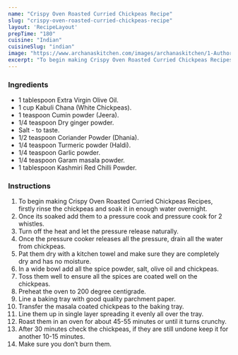 ---
name: "Crispy Oven Roasted Curried Chickpeas Recipe"
slug: "crispy-oven-roasted-curried-chickpeas-recipe"
layout: 'RecipeLayout'
prepTime: "180"
cuisine: "Indian"
cuisineSlug: "indian"
image: "https://www.archanaskitchen.com/images/archanaskitchen/1-Author/Jyothi_Rajesh/Crispy_Oven_Roasted_Curried_Chickpeas.jpg"
excerpt: "To begin making Crispy Oven Roasted Curried Chickpeas Recipes, firstly rinse the chickpeas and soak it in enough water overnight"
---

### Ingredients

- 1 tablespoon Extra Virgin Olive Oil.
- 1 cup Kabuli Chana (White Chickpeas).
- 1 teaspoon Cumin powder (Jeera).
- 1/4 teaspoon Dry ginger powder.
- Salt - to taste.
- 1/2 teaspoon Coriander Powder (Dhania).
- 1/4 teaspoon Turmeric powder (Haldi).
- 1/4 teaspoon Garlic powder.
- 1/4 teaspoon Garam masala powder.
- 1 tablespoon Kashmiri Red Chilli Powder.

### Instructions

1. To begin making Crispy Oven Roasted Curried Chickpeas Recipes, firstly rinse the chickpeas and soak it in enough water overnight.
1. Once its soaked add them to a  pressure cook and pressure cook for 2 whistles.
1. Turn off the heat and let the pressure release naturally.
1. Once the pressure cooker releases all the pressure, drain all the water from chickpeas.
1. Pat them dry with a kitchen towel and make sure they are completely dry and has no moisture.
1. In a wide bowl add all the spice powder, salt, olive oil and chickpeas.
1. Toss them well to ensure all the spices are coated well on the chickpeas.
1. Preheat the oven to 200 degree centigrade.
1. Line a baking tray with good quality parchment paper.
1. Transfer the masala coated chickpeas to the baking tray.
1. Line them up in single layer spreading it evenly all over the tray.
1. Roast them in an oven for about 45-55 minutes or until it turns crunchy.
1. After 30 minutes check the chickpeas, if they are still undone keep it for another 10-15 minutes.
1. Make sure you don’t burn them.
